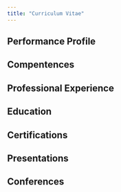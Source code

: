 ```yaml
---
title: "Curriculum Vitae"
---
```


## Performance Profile

## Compentences

## Professional Experience

## Education

## Certifications

## Presentations

## Conferences
